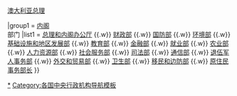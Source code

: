 {{Navbox
|name  = 澳大利亚政府部门
|title = [[澳大利亚政府|澳大利亚联邦政府]]部门
|image = [[File:Coat of Arms of Australia.svg|70px]]
|above = [[澳大利亚总督]]{{.w}}[[澳大利亚总理]]

|group1 = [[澳大利亚内阁|内阁]]<br />部门
|list1 = [[澳大利亚总理和内阁办公厅|总理和内阁办公厅]] {{.w}} [[澳大利亚财政部|财政部]] {{.w}} [[澳大利亚国防部|国防部]] {{.w}} [[澳大利亚环境部|环境部]] {{.w}} [[澳大利亚基础设施和地区发展部|基础设施和地区发展部]] {{.w}} [[澳大利亚教育部|教育部]] {{.w}} [[澳大利亚金融部|金融部]] {{.w}} [[澳大利亚就业部|就业部]] {{.w}} [[澳大利亚农业部|农业部]] {{.w}} [[澳大利亚人力资源部|人力资源部]] {{.w}} [[澳大利亚社会服务部|社会服务部]] {{.w}} [[澳大利亚司法部|司法部]] {{.w}} [[澳大利亚通信部|通信部]] {{.w}} [[澳大利亚退伍军人事务部|退伍军人事务部]] {{.w}} [[澳大利亚外交和贸易部|外交和贸易部]] {{.w}} [[澳大利亚卫生部|卫生部]] {{.w}} [[澳大利亚移民和边防部|移民和边防部]] {{.w}} [[澳大利亚原住民事务部长|原住民事务部长]] 
}}<noinclude>

{{collapsible option}}

[[Category:澳大利亚联邦政府|*]]
[[Category:各国中央行政机构导航模板]]
</noinclude>